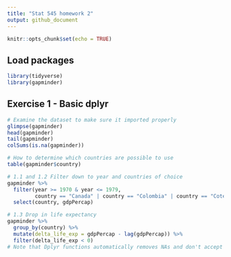 ```yaml
---
title: "Stat 545 homework 2"
output: github_document
---
```


```r
knitr::opts_chunk$set(echo = TRUE)
```

## Load packages
```r
library(tidyverse)
library(gapminder)
```

## Exercise 1 - Basic dplyr
```r
# Examine the dataset to make sure it imported properly
glimpse(gapminder)
head(gapminder)
tail(gapminder)
colSums(is.na(gapminder))

# How to determine which countries are possible to use
table(gapminder$country)

# 1.1 and 1.2 Filter down to year and countries of choice
gapminder %>% 
  filter(year >= 1970 & year <= 1979, 
         country == "Canada" | country == "Colombia" | country == "Cote d'Ivoire") %>%
  select(country, gdpPercap)

# 1.3 Drop in life expectancy
gapminder %>% 
  group_by(country) %>% 
  mutate(delta_life_exp = gdpPercap - lag(gdpPercap)) %>%
  filter(delta_life_exp < 0) 
# Note that Dplyr functions automatically removes NAs and don't accept the na.rm argument
```
